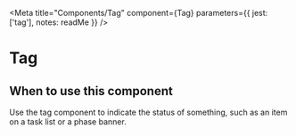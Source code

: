 
<Meta
  title="Components/Tag"
  component={Tag}
  parameters={{
    jest: ['tag'],
    notes: readMe
  }}
/>

# Tag

<Preview withToolbar>
  <Story name="Tag">
    <Tag
      className={text('className')}
      id={text('id')}
      text={text('text', 'alpha')}
    />
  </Story>
</Preview>

<Props of={Tag} />


## When to use this component

Use the tag component to indicate the status of something, such as an item on a task list or a phase banner.

<Preview>
  <Story name="Standard">
    <Tag text="alpha" />
  </Story>
</Preview>